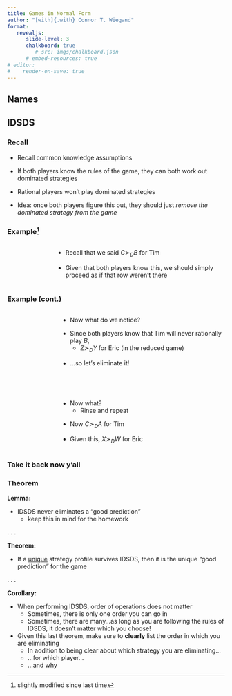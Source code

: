 ```yaml
---
title: Games in Normal Form
author: "[with]{.with} Connor T. Wiegand"
format: 
   revealjs:
      slide-level: 3
      chalkboard: true
         # src: imgs/chalkboard.json
      # embed-resources: true
# editor:
#    render-on-save: true
---
```


## Names

## IDSDS

### Recall

- Recall common knowledge assumptions

- If both players know the rules of the game, they can both work out dominated strategies

- Rational players won't play dominated strategies

- Idea: once both players figure this out, they should just _remove the dominated strategy from the game_

### Example^[slightly modified since last time]

::::::{.columns}
::::{.r-stack .column}
:::{.fragment .fade-out .absolute right="10"}
[](tex-games/ex1-4x4-v0.tex)
:::

:::{.fragment .absolute fragment-index=2 right="10"}
[](tex-games/ex1-4x4-v1.tex)
:::
::::

::::{.column width=60%}
:::{.nonincremental .fragment fragment-index=2}
- Recall that we said $C\succ_{D}B$ for Tim
:::

:::{.nonincremental .fragment fragment-index=3}
- Given that both players know this, we should simply proceed as if that row weren't there
:::
::::
::::::

### Example (cont.)

::::::{.columns}
::::{.r-stack .column}
:::{.fragment .fade-out .absolute right="10"}
:::{.fragment .fade-out fragment-index=3}
[](tex-games/ex1-3x4-v0.tex)
:::
:::

:::{.fragment .absolute fragment-index=3 right="10"}
[](tex-games/ex1-3x4-v1.tex)
:::
::::

::::{.r-stack}
:::{.fragment .absolute fragment-index=4 right="65" bottom="100"}
[](tex-games/ex1-3x3-v0.tex)
:::

:::{.fragment .absolute fragment-index=6 right="65" bottom="100"}
[](tex-games/ex1-3x3-v1.tex)
:::

:::{.fragment .absolute fragment-index=7 right="65" bottom="93"}
[](tex-games/ex1-3x3-v2.tex)
:::
::::

::::{.column width=60%}
:::{.nonincremental .fragment fragment-index=1}
- Now what do we notice?
:::

:::{.nonincremental .fragment fragment-index=2}
- Since both players know that Tim will never rationally play $B$, 
   - [$Z\succ_{D} Y$]{.pl2} for Eric [(in the reduced game)]{.go}
:::

:::{.nonincremental .fragment fragment-index=3}
- ...so let's eliminate it!
:::
\

\

:::{.nonincremental .fragment fragment-index=5}
- Now what?
   - Rinse and repeat
:::

:::{.nonincremental .fragment fragment-index=6}
- Now  [$C\succ_{D} A$]{.pl1} for Tim
:::

:::{.nonincremental .fragment fragment-index=7}
- Given this,  [$X\succ_{D} W$]{.pl2} for Eric
:::

::::
::::::

### Take it back now y'all


### Theorem

**Lemma:**

- IDSDS never eliminates a "good prediction"
   - keep this in mind for the homework

. . .

**Theorem:**

- If a [unique]{.ul} strategy profile survives IDSDS, then it is the unique "good prediction" for the game

. . .

**Corollary:**

- When performing IDSDS, order of operations does not matter
   - Sometimes, there is only one order you can go in
   - Sometimes, there are many...as long as you are following the rules of IDSDS, it doesn't matter which you choose!

- Given this last theorem, make sure to [**clearly**]{.alert} list the order in which you are eliminating
   - In addition to being clear about which strategy you are eliminating...
   - ...for which player...
   - ...and why
